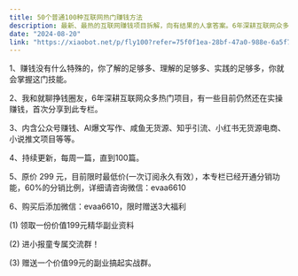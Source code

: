 ```yaml
---
title: 50个普通100种互联网热门赚钱方法
description: 最新、最热的互联网赚钱项目拆解，向有结果的人拿答案。6年深耕互联网众多热门项目，有一些目前仍然还在实操赚钱，首次分享到此专栏。内含公众号赚钱、AI爆文写作、咸鱼无货源、知乎引流、小红书无货源电商、小说推文项目等等。
date: "2024-08-20"
link: "https://xiaobot.net/p/fly100?refer=75f0f1ea-28bf-47a0-988e-6a5f700b21af"
---
```


1、赚钱没有什么特殊的，你了解的足够多、理解的足够多、实践的足够多，你就会掌握这门技能。

2、我和就聊挣钱圈友，6年深耕互联网众多热门项目，有一些目前仍然还在实操赚钱，首次分享到此专栏。

3、内含公众号赚钱、AI爆文写作、咸鱼无货源、知乎引流、小红书无货源电商、小说推文项目等等。

4、持续更新，每周一篇，直到100篇。

5、原价 299 元，目前限时最低价(一次订阅永久有效），本专栏已经开通分销功能，60%的分销比例，详细请咨询微信：evaa6610

6、购买后添加微信：evaa6610，限时赠送3大福利

(1) 领取一份价值199元精华副业资料

(2) 进小报童专属交流群！

(3) 赠送一个价值99元的副业搞起实战群。
